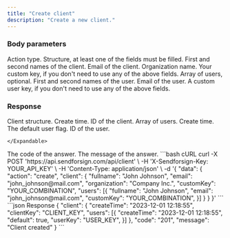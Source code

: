```yaml
---
title: "Create client"
description: "Create a new client."
---
```


### Body parameters

<ParamField body="action" type="string" required>
  Action type.
</ParamField>

<ParamField body="client" type="string" required>
  Structure, at least one of the fields must be filled.

  <Expandable title="child attribute">

  <ParamField body="fullname" type="string">
    First and second names of the client.  
  </ParamField>

  <ParamField body="email" type="string">
    Email of the client.  
  </ParamField>

  <ParamField body="organization" type="string">
    Organization name.  
  </ParamField>

  <ParamField body="customKey" type="string">
    Your custom key, if you don't need to use any of the above fields. 
  </ParamField>

  <ParamField body="users" type="string">
    Array of users, optional.

  <Expandable title="child attribute">

  <ParamField body="fullname" type="string">
    First and second names of the user.  
  </ParamField>

  <ParamField body="email" type="string">
    Email of the user.  
  </ParamField>

  <ParamField body="customKey" type="string">
    A custom user key, if you don't need to use any of the above fields. 
  </ParamField>

  </Expandable>

  </ParamField>

  </Expandable>

</ParamField>

### Response

  <ResponseField name="client" type="string">
    Client structure.

  <Expandable title="child attribute">

<ResponseField name="createTime" type="string">
  Create time.
</ResponseField>

<ResponseField name="clientKey" type="string">
  ID of the client.
</ResponseField>

  <ResponseField name="users" type="string">
    Array of users.

  <Expandable title="child attribute">

  <ResponseField name="createTime" type="string">
    Create time.  
  </ResponseField>

  <ResponseField name="default" type="string">
    The default user flag.  
  </ResponseField>

  <ResponseField name="userKey" type="string">
    ID of the user.
  </ResponseField>

  </Expandable>

  </ResponseField>

    </Expandable>

  </ResponseField>

<ResponseField name="code" type="string">
  The code of the answer.
</ResponseField>

<ResponseField name="message" type="string">
  The message of the answer.
</ResponseField>

<RequestExample>
```bash cURL
curl -X POST 'https://api.sendforsign.com/api/client' \
     -H 'X-Sendforsign-Key: YOUR_API_KEY' \
     -H 'Content-Type: application/json' \
     -d '{ 
		  "data": {
				   "action": "create",
				   "client": {
							  "fullname": "John Johnson",
							  "email": "john_johnson@mail.com",
							  "organization": "Company Inc.",
							  "customKey": "YOUR_COMBINATION",
							  "users": [{
								"fullname": "John Johnson",
							    "email": "john_johnson@mail.com", 
							    "customKey": "YOUR_COMBINATION",
							  }]
						     }
				  }
       }'
```
</RequestExample>

<ResponseExample>
```json Response
     {
       "client": {
                "createTime": "2023-12-01 12:18:55",
                "clientKey": "CLIENT_KEY",
				"users": [{
					"createTime": "2023-12-01 12:18:55",
					"default": true,
					"userKey": "USER_KEY",
				}]
                 },
       "code": "201",
       "message": "Client created"
    }
```
</ResponseExample>
